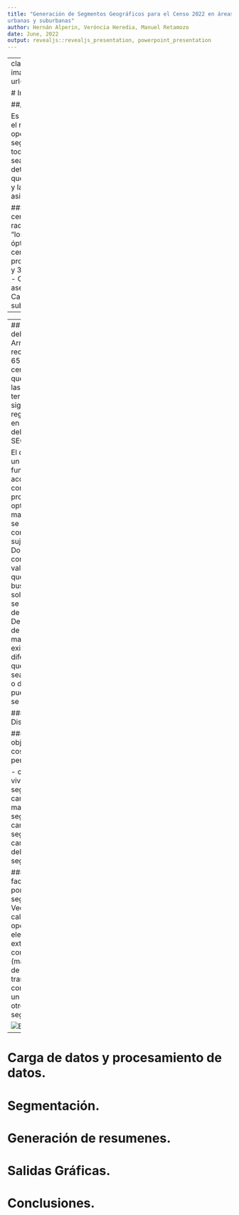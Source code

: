```yaml
---
title: "Generación de Segmentos Geográficos para el Censo 2022 en áreas
urbanas y suburbanas"
author: Hernán Alperin, Veróncia Heredia, Manuel Retamozo
date: June, 2022
output: revealjs::revealjs_presentation, powerpoint_presentation
---
```


---
class: center, inverse
background-image: url("plantilla_idera_html/img0.png")

# Introducción al problema.

##¿Que es la segmentación?

Es la tarea que permite subdividir el radio censal en unidades operativas menores llamadas segmentos.
Para asegurar que todas las viviendas y personas sean censadas, es necesario determinar con anterioridad el área que deberán recorrer los censistas y la carga de trabajo que se le asignará a cada uno de ellos.

##Segmentación de radios censales
- Se subdividen los radios en fragmentos menores, “los segmentos”.
- Recorrido óptimo de cada uno de los censistas en campo.
- Carga promedio en zona urbana: entre 30 y 36 viviendas (según la provincia)
- Carga promedio en asentamientos: 18 viviendas.
- Carga promedio en zona suburbana: 12 a 15 viviendas.


---


---
## Descripción del problema.
Armar el recorrido de 650.000 censistas para que visiten todas las viviendas del territorio siguiendo las reglas definidas en el MANUAL del SEGMENTADOR

El  optimo no es un valor, sino una función
Estamos acostumbrados a considerar problemas de optimización, que matemáticamente se formulan como:
Min f(x)
sujeto a: x Є S
Donde S es el conjunto de los valores entre los que podemos buscar la solución, lo que se llama conjunto de Factible, Desde el punto de vista matemático no existe ninguna diferencia entre que el problema sea de maximizar o de minimizar, pues el cambio se puede hacer .

### Optimización Discreta

### Función objetivo con costo que incluye penalidad 

- cantidad de viviendas por segmento
- cantidad de manzanas por segmento
- cantidad de segmentos
- cantidad de lados delimitando segmentos

#### Espacio factible definido por vecindario de segmentación
- Vecinos se calculan con operaciones elementales
1. extraer componente (manzana o lado) de segmento
2. transferir componente de un segmento a otro
3. fusionar 2 segmentos

![ETL](imagenes/ETL.png)
---
# Carga de datos y procesamiento de datos.



# Segmentación.

# Generación de resumenes.

# Salidas Gráficas.

# Conclusiones.

